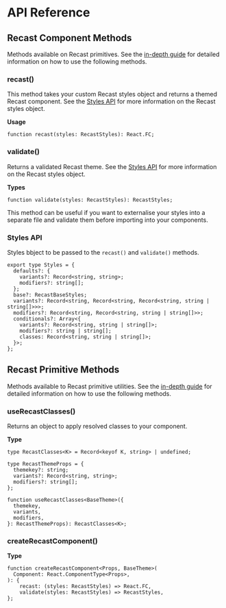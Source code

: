 
# API Reference

## Recast Component Methods

Methods available on Recast primitives. See the
[in-depth guide](/in-depth#theming) for detailed information on how to use the
following methods.

### recast()

This method takes your custom Recast styles object and returns a themed Recast
component. See the [Styles API](/api-reference#styles-api) for more information
on the Recast styles object.

**Usage**

```tsx copy
function recast(styles: RecastStyles): React.FC;
```

### validate()

Returns a validated Recast theme. See the
[Styles API](/api-reference#styles-api) for more information on the Recast
styles object.

**Types**

```tsx copy filename="styles/button.ts"
function validate(styles: RecastStyles): RecastStyles;
```

<Callout type="info" emoji="ℹ️">
  This method can be useful if you want to externalise your styles into a
  separate file and validate them before importing into your components.
</Callout>

### Styles API

Styles bbject to be passed to the `recast()` and `validate()` methods.

```tsx copy
export type Styles = {
  defaults?: {
    variants?: Record<string, string>;
    modifiers?: string[];
  };
  base?: RecastBaseStyles;
  variants?: Record<string, Record<string, Record<string, string | string[]>>>;
  modifiers?: Record<string, Record<string, string | string[]>>;
  conditionals?: Array<{
    variants?: Record<string, string | string[]>;
    modifiers?: string | string[];
    classes: Record<string, string | string[]>;
  }>;
};
```

## Recast Primitive Methods

Methods available to Recast primitive utilities. See the
[in-depth guide](/in-depth#primitives) for detailed information on how to use
the following methods.

### useRecastClasses()

Returns an object to apply resolved classes to your component.

**Type**

```tsx copy
type RecastClasses<K> = Record<keyof K, string> | undefined;

type RecastThemeProps = {
  themekey?: string;
  variants?: Record<string, string>;
  modifiers?: string[];
};

function useRecastClasses<BaseTheme>({
  themekey,
  variants,
  modifiers,
}: RecastThemeProps): RecastClasses<K>;
```

### createRecastComponent()

**Type**

```tsx
function createRecastComponent<Props, BaseTheme>(
  Component: React.ComponentType<Props>,
): {
    recast: (styles: RecastStyles) => React.FC,
    validate(styles: RecastStyles) => RecastStyles,
};
```
